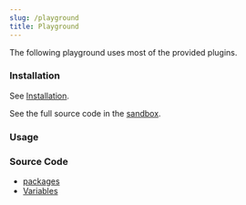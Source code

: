 ```yaml
---
slug: /playground
title: Playground
---
```


The following playground uses most of the provided plugins.

### Installation

See [Installation](/docs/installation).

See the full source code in the [sandbox](https://codesandbox.io/s/github/udecode/plate-playground).

### Usage


<PlaygroundSandpack />

### Source Code

- [packages](https://github.com/udecode/plate/tree/main/packages)
- [Variables](https://github.com/udecode/plate/blob/main/examples/docusaurus/src/live/live.tsx)
